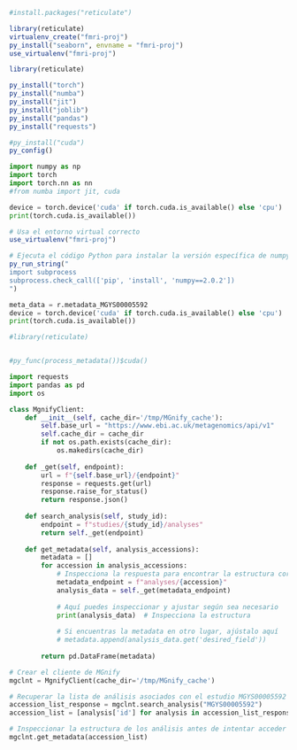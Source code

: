 ```r
#install.packages("reticulate")

library(reticulate)
virtualenv_create("fmri-proj")
py_install("seaborn", envname = "fmri-proj")
use_virtualenv("fmri-proj")

```

```r
library(reticulate)

py_install("torch")
py_install("numba")
py_install("jit")
py_install("joblib")
py_install("pandas")
py_install("requests")

#py_install("cuda")
py_config()
```

```python
import numpy as np
import torch
import torch.nn as nn
#from numba import jit, cuda
```

```python
device = torch.device('cuda' if torch.cuda.is_available() else 'cpu')
print(torch.cuda.is_available())
```

```r
# Usa el entorno virtual correcto
use_virtualenv("fmri-proj")

# Ejecuta el código Python para instalar la versión específica de numpy
py_run_string("
import subprocess
subprocess.check_call(['pip', 'install', 'numpy==2.0.2'])
")
```

```python

meta_data = r.metadata_MGYS00005592
device = torch.device('cuda' if torch.cuda.is_available() else 'cpu')
print(torch.cuda.is_available())
```

```r
#library(reticulate)


#py_func(process_metadata())$cuda()
```

```python
import requests
import pandas as pd
import os

class MgnifyClient:
    def __init__(self, cache_dir='/tmp/MGnify_cache'):
        self.base_url = "https://www.ebi.ac.uk/metagenomics/api/v1"
        self.cache_dir = cache_dir
        if not os.path.exists(cache_dir):
            os.makedirs(cache_dir)
    
    def _get(self, endpoint):
        url = f"{self.base_url}/{endpoint}"
        response = requests.get(url)
        response.raise_for_status()
        return response.json()
    
    def search_analysis(self, study_id):
        endpoint = f"studies/{study_id}/analyses"
        return self._get(endpoint)
    
    def get_metadata(self, analysis_accessions):
        metadata = []
        for accession in analysis_accessions:
            # Inspecciona la respuesta para encontrar la estructura correcta
            metadata_endpoint = f"analyses/{accession}"
            analysis_data = self._get(metadata_endpoint)
            
            # Aquí puedes inspeccionar y ajustar según sea necesario
            print(analysis_data)  # Inspecciona la estructura
            
            # Si encuentras la metadata en otro lugar, ajústalo aquí
            # metadata.append(analysis_data.get('desired_field'))
            
        return pd.DataFrame(metadata)

# Crear el cliente de MGnify
mgclnt = MgnifyClient(cache_dir='/tmp/MGnify_cache')

# Recuperar la lista de análisis asociados con el estudio MGYS00005592
accession_list_response = mgclnt.search_analysis("MGYS00005592")
accession_list = [analysis['id'] for analysis in accession_list_response['data']]

# Inspeccionar la estructura de los análisis antes de intentar acceder a la metadata
mgclnt.get_metadata(accession_list)


```
